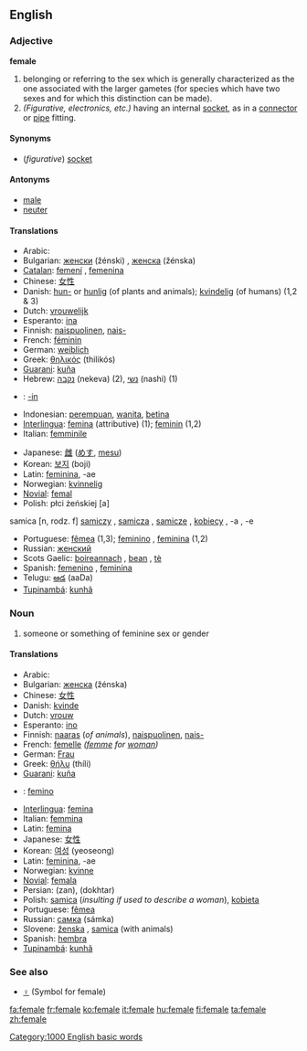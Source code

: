 {{wikipedia}}
==English==

===Adjective===
'''female''' {{notcomp}}

# belonging or referring to the sex which is generally characterized as the one associated with the larger gametes (for species which have two sexes and for which this distinction can be made).
#''(Figurative, electronics, etc.)'' having an internal [[socket]], as in a [[connector]] or [[pipe]] fitting.

====Synonyms====
*(''figurative'') [[socket]]

====Antonyms====
*[[male]]
*[[neuter]]

====Translations====
{{top}}
*Arabic: {{ARchar|[[انثى|أُنْثَى]]}} {{Unicode|(’únθa)}}
*Bulgarian: [[женски]] (žénski) {{m}}, [[женска]] (žénska) {{f}}
*[[Catalan]]: [[femení]] {{m}}, [[femenina]] {{f}}
*Chinese: [[女性]]
*Danish: [[hun-]] or [[hunlig]] (of plants and animals); [[kvindelig]] (of humans) (1,2 & 3)
*Dutch: [[vrouwelijk]]
*Esperanto: [[ina]]
*Finnish: [[naispuolinen]], [[naispuolinen|nais-]]
*French: [[féminin]]
*German: [[weiblich]]
*Greek: [[θηλικός]] (thilikós)
*[[Guarani]]: [[kuña]]
*Hebrew: [[נקבה]] (nekeva) (2), [[נשי]] (nashi) (1)
*{{io}}: [[-in]]
*Indonesian: [[perempuan]], [[wanita]], [[betina]]
*[[Interlingua]]: [[femina]] (attributive) (1); [[feminin]] (1,2)
*Italian: [[femminile]]
{{mid}}
*Japanese: [[雌]] ([[めす]], [[mesu]])
*Korean: [[보지]] (boji)
*Latin: [[feminina]], -ae {{f}}
*Norwegian: [[kvinnelig]]
*[[Novial]]: [[femal]]
*Polish: płci żeńskiej [a]
samica [n, rodz. f]
[[samiczy]] {{m}}, [[samicza]] {{f}}, [[samicze]] {{n}}, [[kobiecy]] {{m}}, -a {{f}}, -e {{n}}
*Portuguese: [[fêmea]] {{f}} (1,3); [[feminino]] {{m}}, [[feminina]] {{f}} (1,2)
*Russian: [[женский]]
*Scots Gaelic: [[boireannach]] {{m}}, [[bean]] {{f}}, [[tè]] {{f}}
*Spanish: [[femenino]] {{m}}, [[feminina]] {{f}}
*Telugu: [[ఆడ]] (aaDa)
*[[Tupinambá]]: [[kunhã]]
{{bottom}}

===Noun===
{{en-noun-reg}}

# someone or something of feminine sex or gender

====Translations====
*Arabic: {{ARchar|[[انثى|أُنْثَى]]}} {{Unicode|(’únθa)}}
*Bulgarian: [[женска]] (žénska) {{f}}
*Chinese: [[女性]]
*Danish: [[kvinde]] {{c}}
*Dutch: [[vrouw]] {{c}}
*Esperanto: [[ino]]
*Finnish: [[naaras]] (''of animals''), [[naispuolinen]], [[naispuolinen|nais-]] 
*French: [[femelle]] ''([[femme]] for [[woman]])''
*German: [[Frau]] {{f}}
*Greek: [[θήλυ]] (thíli)
*[[Guarani]]: [[kuña]]
*{{io}}: [[femino]]
*[[Interlingua]]: [[femina]]
*Italian: [[femmina]] {{f}}
*Latin: [[femina]] {{f}}
*Japanese: [[女性]]
*Korean: [[여성]] (yeoseong)
*Latin: [[feminina]], -ae {{f}}
*Norwegian: [[kvinne]]
*[[Novial]]: [[femala]]
*Persian: {{FAchar|[[زن]]}} (zan), {{FAchar|[[دختر]]}} (dokhtar)
*Polish: [[samica]] {{f}} (''insulting if used to describe a woman''), [[kobieta]] {{f}}
*Portuguese: [[fêmea]] {{f}}
*Russian: [[самка]] (sámka) {{f}}
*Slovene: [[ženska]] {{f}}, [[samica]] {{f}} (with animals)
*Spanish: [[hembra]] {{f}}
*[[Tupinambá]]: [[kunhã]]

===See also===
*[[♀]] (Symbol for female)

[[Category:1000 English basic words]]

[[fa:female]]
[[fr:female]]
[[ko:female]]
[[it:female]]
[[hu:female]]
[[fi:female]]
[[ta:female]]
[[zh:female]]